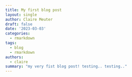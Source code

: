 ```yaml
---
title: My first blog post
layout: single
author: Claire Meuter
draft: false
date: '2023-03-03'
categories:
  - rmarkdown
tags:
  - blog
  - rmarkdown
authors:
  - claire
summary: "my very fist blog post! testing.. testing.."
---
```

